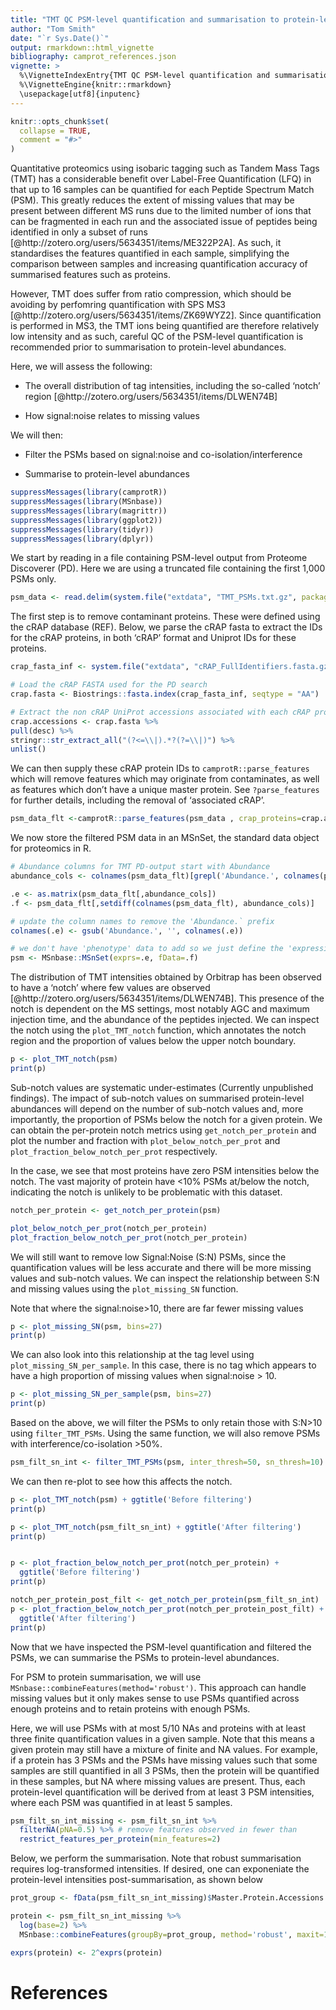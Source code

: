 ```yaml
---
title: "TMT QC PSM-level quantification and summarisation to protein-level abundance"
author: "Tom Smith"
date: "`r Sys.Date()`"
output: rmarkdown::html_vignette
bibliography: camprot_references.json
vignette: >
  %\VignetteIndexEntry{TMT QC PSM-level quantification and summarisation to protein-level abundance}
  %\VignetteEngine{knitr::rmarkdown}
  \usepackage[utf8]{inputenc}
---
```


```r
knitr::opts_chunk$set(
  collapse = TRUE,
  comment = "#>"
)
```

Quantitative proteomics using isobaric tagging such as Tandem Mass Tags (TMT) has a considerable benefit over Label-Free Quantification (LFQ) in that up to 16 samples can be quantified for each Peptide Spectrum Match (PSM). This greatly reduces the extent of missing values that may be present between different MS runs due to the limited number of ions that can be fragmented in each run and the associated issue of peptides being identified in only a subset of runs [@http://zotero.org/users/5634351/items/ME322P2A]. As such, it standardises the features quantified in each sample, simplifying the comparison between samples and increasing quantification accuracy of summarised features such as proteins.

However, TMT does suffer from ratio compression, which should be avoiding by perfomring quantification with SPS MS3 [@http://zotero.org/users/5634351/items/ZK69WYZ2]. Since quantification is performed in MS3, the TMT ions being quantified are therefore relatively low intensity and as such, careful QC of the PSM-level quantification is recommended prior to summarisation to protein-level abundances.

Here, we will assess the following:

- The overall distribution of tag intensities, including the so-called 'notch' region [@http://zotero.org/users/5634351/items/DLWEN74B]

- How signal:noise relates to missing values 

We will then:

- Filter the PSMs based on signal:noise and co-isolation/interference

- Summarise to protein-level abundances


```r
suppressMessages(library(camprotR))
suppressMessages(library(MSnbase))
suppressMessages(library(magrittr))
suppressMessages(library(ggplot2))
suppressMessages(library(tidyr))
suppressMessages(library(dplyr))
```

We start by reading in a file containing PSM-level output from Proteome Discoverer (PD). Here we are using a truncated file containing the first 1,000 PSMs only.
```r
psm_data <- read.delim(system.file("extdata", "TMT_PSMs.txt.gz", package = "camprotR"), stringsAsFactors=FALSE)
```

The first step is to remove contaminant proteins. These were defined using the cRAP database (REF). Below, we parse the cRAP fasta to extract the IDs for the cRAP proteins, in both 'cRAP' format and Uniprot IDs for these proteins.
```r
crap_fasta_inf <- system.file("extdata", "cRAP_FullIdentifiers.fasta.gz", package = "camprotR")

# Load the cRAP FASTA used for the PD search
crap.fasta <- Biostrings::fasta.index(crap_fasta_inf, seqtype = "AA")

# Extract the non cRAP UniProt accessions associated with each cRAP protein
crap.accessions <- crap.fasta %>% 
pull(desc) %>% 
stringr::str_extract_all("(?<=\\|).*?(?=\\|)") %>% 
unlist()
```

We can then supply these cRAP protein IDs to `camprotR::parse_features` which will remove features which may originate from contaminates, as well as features which don't have a unique master protein. See `?parse_features` for further details, including the removal of 'associated cRAP'.
```r
psm_data_flt <-camprotR::parse_features(psm_data , crap_proteins=crap.accessions, TMT=TRUE, level='PSM')
```
We now store the filtered PSM data in an MSnSet, the standard data object for proteomics in R.
```r
# Abundance columns for TMT PD-output start with Abundance 
abundance_cols <- colnames(psm_data_flt)[grepl('Abundance.', colnames(psm_data_flt))]

.e <- as.matrix(psm_data_flt[,abundance_cols])
.f <- psm_data_flt[,setdiff(colnames(psm_data_flt), abundance_cols)]

# update the column names to remove the 'Abundance.` prefix
colnames(.e) <- gsub('Abundance.', '', colnames(.e))

# we don't have 'phenotype' data to add so we just define the 'expression' data and 'feature' data
psm <- MSnbase::MSnSet(exprs=.e, fData=.f)
```

The distribution of TMT intensities obtained by Orbitrap has been observed to have a 'notch' where few values are observed [@http://zotero.org/users/5634351/items/DLWEN74B]. This presence of the notch is dependent on the MS settings, most notably AGC and maximum injection time, and the abundance of the peptides injected. We can inspect the notch using the `plot_TMT_notch` function, which annotates the notch region and the proportion of values below the upper notch boundary. 
```r
p <- plot_TMT_notch(psm)
print(p)

```
Sub-notch values are systematic under-estimates (Currently unpublished findings). The impact of sub-notch values on summarised protein-level abundances will depend on the number of sub-notch values and, more importantly, the proportion of PSMs below the notch for a given protein. We can obtain the per-protein notch metrics using `get_notch_per_protein` and plot the number and fraction with `plot_below_notch_per_prot` and `plot_fraction_below_notch_per_prot` respectively. 

In the case, we see that most proteins have zero PSM intensities below the notch. The vast majority of protein have <10% PSMs at/below the notch, indicating the notch is unlikely to be problematic with this dataset.
```r
notch_per_protein <- get_notch_per_protein(psm)

plot_below_notch_per_prot(notch_per_protein)
plot_fraction_below_notch_per_prot(notch_per_protein)
```

We will still want to remove low Signal:Noise (S:N) PSMs, since the quantification values will be less accurate and there will be more missing values and sub-notch values. We can inspect the relationship between S:N and missing values using the `plot_missing_SN` function.

Note that where the signal:noise>10, there are far fewer missing values
```r
p <- plot_missing_SN(psm, bins=27)
print(p)
```
We can also look into this relationship at the tag level using `plot_missing_SN_per_sample`. In this case, there is no tag which appears to have a high proportion of missing values when signal:noise > 10.
```r
p <- plot_missing_SN_per_sample(psm, bins=27)
print(p)
```
Based on the above, we will filter the PSMs to only retain those with S:N>10 using `filter_TMT_PSMs`. Using the same function, we will also remove PSMs with interference/co-isolation >50%.
```r
psm_filt_sn_int <- filter_TMT_PSMs(psm, inter_thresh=50, sn_thresh=10)
```
We can then re-plot to see how this affects the notch.
```r
p <- plot_TMT_notch(psm) + ggtitle('Before filtering')
print(p)

p <- plot_TMT_notch(psm_filt_sn_int) + ggtitle('After filtering')
print(p)


p <- plot_fraction_below_notch_per_prot(notch_per_protein) +
  ggtitle('Before filtering')
print(p)

notch_per_protein_post_filt <- get_notch_per_protein(psm_filt_sn_int)
p <- plot_fraction_below_notch_per_prot(notch_per_protein_post_filt) +
  ggtitle('After filtering')
print(p)

```

Now that we have inspected the PSM-level quantification and filtered the PSMs, we can summarise the PSMs to protein-level abundances. 

For PSM to protein summarisation, we will use `MSnbase::combineFeatures(method='robust')`. This approach can handle missing values but it only makes sense to use PSMs quantified across enough proteins and to retain proteins with enough PSMs.

Here, we will use PSMs with at most 5/10 NAs and proteins with at least three finite quantification values in a given sample. Note that this means a given protein may still have a mixture of finite and NA values. For example, if a protein has 3 PSMs and the PSMs have missing values such that some samples are still quantified in all 3 PSMs, then the protein will be quantified in these samples, but NA where missing values are present. Thus, each protein-level quantification will be derived from at least 3 PSM intensities, where each PSM was quantified in at least 5 samples.


```r
psm_filt_sn_int_missing <- psm_filt_sn_int %>% 
  filterNA(pNA=0.5) %>% # remove features observed in fewer than 
  restrict_features_per_protein(min_features=2)
```

Below, we perform the summarisation. Note that robust summarisation requires log-transformed intensities. If desired, one can exponeniate the protein-level intensities post-summarisation, as shown below 
```r
prot_group <- fData(psm_filt_sn_int_missing)$Master.Protein.Accessions

protein <- psm_filt_sn_int_missing %>%
  log(base=2) %>%
  MSnbase::combineFeatures(groupBy=prot_group, method='robust', maxit=1000)

exprs(protein) <- 2^exprs(protein)

```
# References

